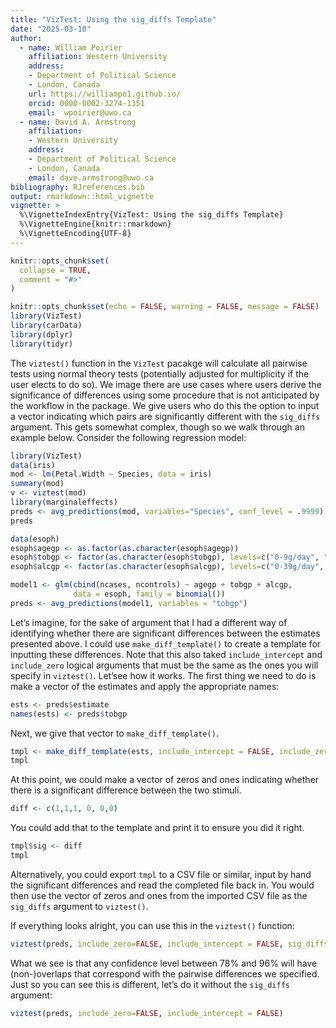 ```yaml
---
title: "VizTest: Using the sig_diffs Template"
date: "2025-03-10"
author:  
  - name: William Poirier
    affiliation: Western University
    address:
    - Department of Political Science
    - London, Canada
    url: https://williampo1.github.io/
    orcid: 0000-0002-3274-1351
    email:  wpoirier@uwo.ca
  - name: David A. Armstrong
    affiliation:
    - Western University
    address:
    - Department of Political Science
    - London, Canada
    email: dave.armstrong@uwo.ca
bibliography: RJreferences.bib
output: rmarkdown::html_vignette
vignette: >
  %\VignetteIndexEntry{VizTest: Using the sig_diffs Template}
  %\VignetteEngine{knitr::rmarkdown}
  %\VignetteEncoding{UTF-8}
---
```


```r
knitr::opts_chunk$set(
  collapse = TRUE,
  comment = "#>"
)
```

```r
knitr::opts_chunk$set(echo = FALSE, warning = FALSE, message = FALSE)
library(VizTest)
library(carData)
library(dplyr)
library(tidyr)
```

The `viztest()` function in the `VizTest` pacakge will calculate all pairwise tests using normal theory tests (potentially adjusted for multiplicity if the user elects to do so).  We image there are
use cases where users derive the significance of differences using some procedure that is not anticipated by the workflow in the package.  We give users who do this the option to input a vector indicating which pairs are significantly different with the `sig_diffs` argument.  This gets somewhat complex, though so we walk through an example below.  Consider the following regression model: 

```r
library(VizTest)
data(iris)
mod <- lm(Petal.Width ~ Species, data = iris) 
summary(mod)
v <- viztest(mod)
library(marginaleffects)
preds <- avg_predictions(mod, variables="Species", conf_level = .9999)
preds

data(esoph)
esoph$agegp <- as.factor(as.character(esoph$agegp))
esoph$tobgp <- factor(as.character(esoph$tobgp), levels=c("0-9g/day", "10-19", "20-29", "30+"))
esoph$alcgp <- factor(as.character(esoph$alcgp), levels=c("0-39g/day", "40-79", "80-119", "120+"))

model1 <- glm(cbind(ncases, ncontrols) ~ agegp + tobgp + alcgp,
              data = esoph, family = binomial())
preds <- avg_predictions(model1, variables = "tobgp")
```

Let's imagine, for the sake of argument that I had a different way of identifying whether there are significant differences between the estimates presented above.  I could use `make_diff_template()` to create a template for inputting these differences.  Note that this also taked `include_intercept` and `include_zero` logical arguments that must be the same as the ones you will specify in `viztest()`.  Let'see how it works.  The first thing we need to do is make a vector of the estimates and apply the appropriate names: 

```r
ests <- preds$estimate
names(ests) <- preds$tobgp
```

Next, we give that vector to `make_diff_template()`.

```r
tmpl <- make_diff_template(ests, include_intercept = FALSE, include_zero = FALSE)
tmpl
```

At this point, we could make a vector of zeros and ones indicating whether there is a significant difference between the two stimuli.  

```r
diff <- c(1,1,1, 0, 0,0)
```

You could add that to the template and print it to ensure you did it right. 

```r
tmpl$sig <- diff
tmpl
```

Alternatively, you could export `tmpl` to a CSV file or similar, input by hand the significant differences and read the completed file back in.  You would then use the vector of zeros and ones from the imported CSV file as the `sig_diffs` argument to `viztest()`.

If everything looks alright, you can use this in the `viztest()` function: 

```r
viztest(preds, include_zero=FALSE, include_intercept = FALSE, sig_diffs = diff,range_levels = c(.25, .999))
```

What we see is that any confidence level between $78\%$ and $96\%$ will have (non-)overlaps that correspond with the pairwise differences we specified.  Just so you can see this is different, let's do it without the `sig_diffs` argument:


```r
viztest(preds, include_zero=FALSE, include_intercept = FALSE)
```

